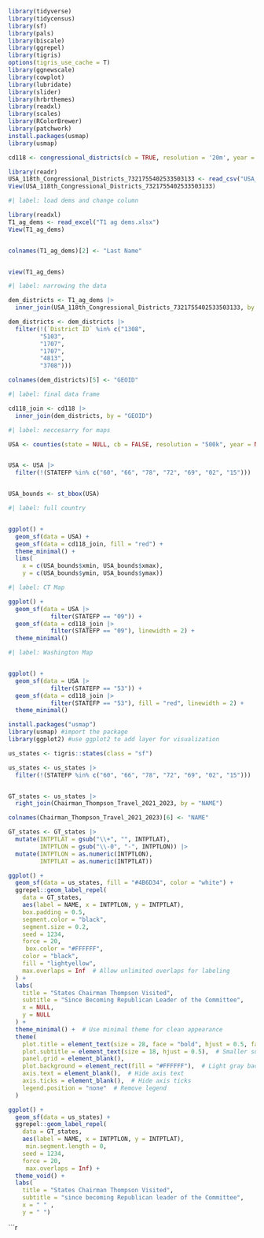 ```r
library(tidyverse)
library(tidycensus)
library(sf)
library(pals)
library(biscale)
library(ggrepel)
library(tigris)
options(tigris_use_cache = T)
library(ggnewscale)
library(cowplot)
library(lubridate)
library(slider)
library(hrbrthemes)
library(readxl)
library(scales)
library(RColorBrewer)
library(patchwork)
install.packages(usmap)
library(usmap)

```


```r

cd118 <- congressional_districts(cb = TRUE, resolution = '20m', year = 2022)
```

```r
library(readr)
USA_118th_Congressional_Districts_7321755402533503133 <- read_csv("USA_118th_Congressional_Districts_-7321755402533503133.csv")
View(USA_118th_Congressional_Districts_7321755402533503133)
```
```r
#| label: load dems and change column

library(readxl)
T1_ag_dems <- read_excel("T1 ag dems.xlsx")
View(T1_ag_dems)


colnames(T1_ag_dems)[2] <- "Last Name"


view(T1_ag_dems)

```

```r
#| label: narrowing the data

dem_districts <- T1_ag_dems |>
  inner_join(USA_118th_Congressional_Districts_7321755402533503133, by = "Last Name")

dem_districts <- dem_districts |>
  filter(!(`District ID` %in% c("1308",
         "5103",
         "1707",
         "1707",
         "4813",
         "3708")))

colnames(dem_districts)[5] <- "GEOID"
```

```r
#| label: final data frame

cd118_join <- cd118 |>
  inner_join(dem_districts, by = "GEOID")

```

```r
#| label: neccesarry for maps

USA <- counties(state = NULL, cb = FALSE, resolution = "500k", year = NULL)


USA <- USA |>
  filter(!(STATEFP %in% c("60", "66", "78", "72", "69", "02", "15")))


USA_bounds <- st_bbox(USA)
```


```r
#| label: full country


ggplot() +
  geom_sf(data = USA) +
  geom_sf(data = cd118_join, fill = "red") +
  theme_minimal() +
  lims(
    x = c(USA_bounds$xmin, USA_bounds$xmax),
    y = c(USA_bounds$ymin, USA_bounds$ymax)) 
```
```r
#| label: CT Map

ggplot() +
  geom_sf(data = USA |>
            filter(STATEFP == "09")) +
  geom_sf(data = cd118_join |>
            filter(STATEFP == "09"), linewidth = 2) +
  theme_minimal()

```
```r
#| label: Washington Map


ggplot() +
  geom_sf(data = USA |>
            filter(STATEFP == "53")) +
  geom_sf(data = cd118_join |>
            filter(STATEFP == "53"), fill = "red", linewidth = 2) +
  theme_minimal()
```


```r
install.packages("usmap")
library(usmap) #import the package
library(ggplot2) #use ggplot2 to add layer for visualization
```
```r

us_states <- tigris::states(class = "sf")

us_states <- us_states |>
  filter(!(STATEFP %in% c("60", "66", "78", "72", "69", "02", "15")))


GT_states <- us_states |>
  right_join(Chairman_Thompson_Travel_2021_2023, by = "NAME")

colnames(Chairman_Thompson_Travel_2021_2023)[6] <- "NAME"

GT_states <- GT_states |>
  mutate(INTPTLAT = gsub("\\+", "", INTPTLAT),
         INTPTLON = gsub("\\-0", "-", INTPTLON)) |>
  mutate(INTPTLON = as.numeric(INTPTLON),
         INTPTLAT = as.numeric(INTPTLAT))


```


```r
ggplot() +
  geom_sf(data = us_states, fill = "#4B6D34", color = "white") +
  ggrepel::geom_label_repel(
    data = GT_states,
    aes(label = NAME, x = INTPTLON, y = INTPTLAT),
    box.padding = 0.5,
    segment.color = "black",
    segment.size = 0.2,
    seed = 1234,
    force = 20,
     box.color = "#FFFFFF",
    color = "black",
    fill = "lightyellow",
    max.overlaps = Inf  # Allow unlimited overlaps for labeling
  ) +
  labs(
    title = "States Chairman Thompson Visited",
    subtitle = "Since Becoming Republican Leader of the Committee",
    x = NULL,
    y = NULL
  ) +
  theme_minimal() +  # Use minimal theme for clean appearance
  theme(
    plot.title = element_text(size = 28, face = "bold", hjust = 0.5, family = "Serif"),  # Larger title
    plot.subtitle = element_text(size = 18, hjust = 0.5),  # Smaller subtitle
    panel.grid = element_blank(),
    plot.background = element_rect(fill = "#FFFFFF"),  # Light gray background
    axis.text = element_blank(),  # Hide axis text
    axis.ticks = element_blank(),  # Hide axis ticks
    legend.position = "none"  # Remove legend
  )
```





```r
ggplot() +
  geom_sf(data = us_states) +
  ggrepel::geom_label_repel(
    data = GT_states,
    aes(label = NAME, x = INTPTLON, y = INTPTLAT),
     min.segment.length = 0, 
    seed = 1234,
    force = 20,
     max.overlaps = Inf) +
  theme_void() + 
  labs(
    title = "States Chairman Thompson Visited",
    subtitle = "since becoming Republican leader of the Committee",
    x = " " ,
    y = " ")

```
```r







